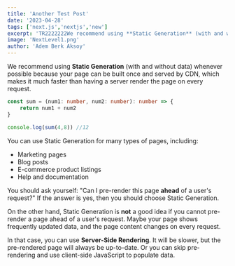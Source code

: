 ```yaml
---
title: 'Another Test Post'
date: '2023-04-28'
tags: ['next.js','nextjs','new']
excerpt: 'TR2222222We recommend using **Static Generation** (with and without data) whenever possible because your page can be built once and served by CDN, which makes it much faster than having a server render the page on every request.'
image: 'NextLevel1.png'
author: 'Adem Berk Aksoy'
---
```


We recommend using **Static Generation** (with and without data) whenever possible because your page can be built once and served by CDN, which makes it much faster than having a server render the page on every request.

```ts
const sum = (num1: number, num2: number): number => {
    return num1 + num2
}

console.log(sum(4,8)) //12
```

You can use Static Generation for many types of pages, including:

- Marketing pages
- Blog posts
- E-commerce product listings
- Help and documentation

You should ask yourself: "Can I pre-render this page **ahead** of a user's request?" If the answer is yes, then you should choose Static Generation.


<CustomImage src="https://raw.githubusercontent.com/ademberk90/yamacparasutusakarya-blogposts
/main/images/NextLevel1.png" alt="Warning: Next Level Ahead" />

On the other hand, Static Generation is **not** a good idea if you cannot pre-render a page ahead of a user's request. Maybe your page shows frequently updated data, and the page content changes on every request.

In that case, you can use **Server-Side Rendering**. It will be slower, but the pre-rendered page will always be up-to-date. Or you can skip pre-rendering and use client-side JavaScript to populate data.
